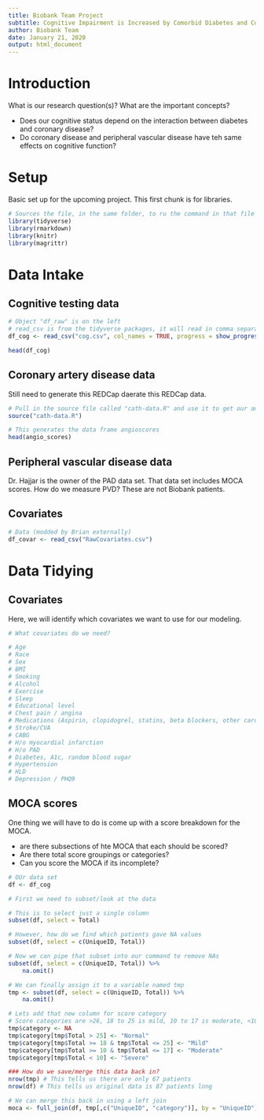 ---
title: Biobank Team Project
subtitle: Cognitive Impairment is Increased by Comorbid Diabetes and Coronary Artery Disease
author: Biobank Team
date: January 21, 2020
output: html_document
---

# Introduction

What is our research question(s)? What are the important concepts?

- Does our cognitive status depend on the interaction between diabetes and coronary disease?
- Do coronary disease and peripheral vascular disease have teh same effects on cognitive function?

# Setup

Basic set up for the upcoming project. This first chunk is for libraries.

```{r, basic set up}
# Sources the file, in the same folder, to ru the command in that file
library(tidyverse)
library(rmarkdown)
library(knitr)
library(magrittr)
```

# Data Intake

## Cognitive testing data
```{r, data intake}
# Object "df_raw" is on the left
# read_csv is from the tidyverse packages, it will read in comma separated files
df_cog <- read_csv("cog.csv", col_names = TRUE, progress = show_progress())

head(df_cog)
```

## Coronary artery disease data

Still need to generate this REDCap daerate this REDCap data.

```{r}
# Pull in the source file called "cath-data.R" and use it to get our angiogram scores
source("cath-data.R")

# This generates the data frame angioscores
head(angio_scores)
```


## Peripheral vascular disease data

Dr. Hajjar is the owner of the PAD data set. That data set includes MOCA scores. How do we measure PVD? These are not Biobank patients.

## Covariates

```{r}
# Data (modded by Brian externally)
df_covar <- read_csv("RawCovariates.csv")

```


# Data Tidying

## Covariates

Here, we will identify which covariates we want to use for our modeling. 

```{r}
# What covariates do we need?

# Age
# Race
# Sex
# BMI
# Smoking
# Alcohol
# Exercise
# Sleep
# Educational level
# Chest pain / angina
# Medications (Aspirin, clopidogrel, statins, beta blockers, other cardiac meds)
# Stroke/CVA
# CABG
# H/o myocardial infarction
# H/o PAD
# Diabetes, A1c, random blood sugar
# Hypertension
# HLD
# Depression / PHQ9
```

## MOCA scores

One thing we will have to do is come up with a score breakdown for the MOCA.

- are there subsections of hte MOCA that each should be scored?
- Are there total score groupings or categories?
- Can you score the MOCA if its incomplete?

```{r, show how to add a column}
# OUr data set
df <- df_cog

# First we need to subset/look at the data

# This is to select just a single column
subset(df, select = Total)

# However, how do we find which patients gave NA values
subset(df, select = c(UniqueID, Total))

# Now we can pipe that subset into our command to remove NAs
subset(df, select = c(UniqueID, Total)) %>%
	na.omit()

# We can finally assign it to a variable named tmp
tmp <- subset(df, select = c(UniqueID, Total)) %>%
	na.omit()

# Lets add that new column for score category
# Score categories are >26, 18 to 25 is mild, 10 to 17 is moderate, <10 is severe
tmp$category <- NA
tmp$category[tmp$Total > 25] <- "Normal"
tmp$category[tmp$Total >= 18 & tmp$Total <= 25] <- "Mild"
tmp$category[tmp$Total >= 10 & tmp$Total <= 17] <- "Moderate"
tmp$category[tmp$Total < 10] <- "Severe"

### How do we save/merge this data back in?
nrow(tmp) # This tells us there are only 67 patients
nrow(df) # This tells us original data is 87 patients long

# We can merge this back in using a left join
moca <- full_join(df, tmp[,c("UniqueID", "category")], by = "UniqueID")
```

